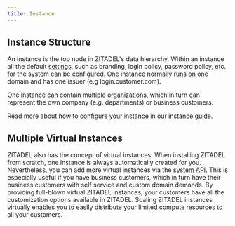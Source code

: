 ```yaml
---
title: Instance
---
```


## Instance Structure

An instance is the top node in ZITADEL's data hierarchy.
Within an instance all the default [settings](/docs/concepts/structure/policies),
such as branding, login policy, password policy, etc. for the system can be configured.
One instance normally runs on one domain and has one issuer (e.g login.customer.com).

One instance can contain multiple [organizations](/docs/concepts/structure/organizations),
which in turn can represent the own company (e.g. departments) or business customers.

Read more about how to configure your instance in our [instance guide](/docs/guides/manage/console/instance-settings).

## Multiple Virtual Instances

ZITADEL also has the concept of virtual instances.
When installing ZITADEL from scratch, one instance is always automatically created for you.
Nevertheless, you can add more virtual instances via the [system API](/docs/apis/proto/system#addinstance).
This is especially useful if you have business customers, which in turn have their business customers with self service and custom domain demands.
By providing full-blown virtual ZITADEL instances, your customers have all the customization options available in ZITADEL.
Scaling ZITADEL instances virtually enables you to easily distribute your limited compute resources to all your customers.
